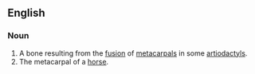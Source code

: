 ==English==
===Noun===
{{en-noun|sg=[[cannon]] [[bone]]}}
#A bone resulting from the [[fusion]] of [[metacarpal]]s in some [[artiodactyl]]s.
#The metacarpal of a [[horse]].